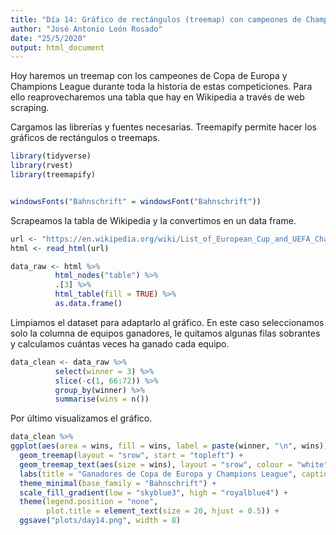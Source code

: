 ```yaml
---
title: "Día 14: Gráfico de rectángulos (treemap) con campeones de Champions League"
author: "José Antonio León Rosado"
date: "25/5/2020"
output: html_document
---
```


Hoy haremos un treemap con los campeones de Copa de Europa y Champions League durante toda la historia de estas competiciones. Para ello reaprovecharemos una tabla que hay en Wikipedia a través de web scraping.

Cargamos las librerías y fuentes necesarias. Treemapify permite hacer los gráficos de rectángulos o treemaps.

```r
library(tidyverse)
library(rvest)
library(treemapify)


windowsFonts("Bahnschrift" = windowsFont("Bahnschrift"))
```

Scrapeamos la tabla de Wikipedia y la convertimos en un data frame.

```r

url <- "https://en.wikipedia.org/wiki/List_of_European_Cup_and_UEFA_Champions_League_finals"
html <- read_html(url)

data_raw <- html %>% 
          html_nodes("table") %>% 
          .[3] %>% 
          html_table(fill = TRUE) %>% 
          as.data.frame()
```

Limpiamos el dataset para adaptarlo al gráfico. En este caso seleccionamos solo la columna de equipos ganadores, le quitamos algunas filas sobrantes y calculamos cuántas veces ha ganado cada equipo.

```r
data_clean <- data_raw %>% 
          select(winner = 3) %>% 
          slice(-c(1, 66:72)) %>% 
          group_by(winner) %>% 
          summarise(wins = n())
```
Por último visualizamos el gráfico.

```r
data_clean %>% 
ggplot(aes(area = wins, fill = wins, label = paste(winner, "\n", wins))) +
  geom_treemap(layout = "srow", start = "topleft") +
  geom_treemap_text(aes(size = wins), layout = "srow", colour = "white", family = "Bahnschrift", start = "topleft", size = 20) +
  labs(title = "Ganadores de Copa de Europa y Champions League", caption = "Fuente: Wikipedia | @jantleon") +
  theme_minimal(base_family = "Bahnschrift") +
  scale_fill_gradient(low = "skyblue3", high = "royalblue4") +
  theme(legend.position = "none",
        plot.title = element_text(size = 20, hjust = 0.5)) +
  ggsave("plots/day14.png", width = 8)
```

